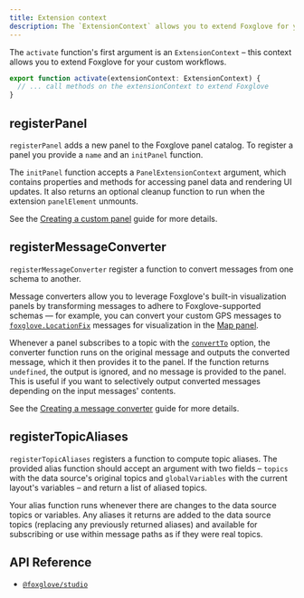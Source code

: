 ```yaml
---
title: Extension context
description: The `ExtensionContext` allows you to extend Foxglove for your custom workflows.
---
```


The `activate` function's first argument is an `ExtensionContext` – this context allows you to extend Foxglove for your custom workflows.

```typescript
export function activate(extensionContext: ExtensionContext) {
  // ... call methods on the extensionContext to extend Foxglove
}
```

## registerPanel

`registerPanel` adds a new panel to the Foxglove panel catalog. To register a panel you provide a `name` and an `initPanel` function.

The `initPanel` function accepts a `PanelExtensionContext` argument, which contains properties and methods for accessing panel data and rendering UI updates. It also returns an optional cleanup function to run when the extension `panelElement` unmounts.

See the [Creating a custom panel](/docs/visualization/extensions/guides/create-custom-panel) guide for more details.

## registerMessageConverter

`registerMessageConverter` register a function to convert messages from one schema to another.

Message converters allow you to leverage Foxglove's built-in visualization panels by transforming messages to adhere to Foxglove-supported schemas — for example, you can convert your custom GPS messages to [`foxglove.LocationFix`](/docs/visualization/message-schemas/location-fix) messages for visualization in the [Map panel](/docs/visualization/panels/map).

Whenever a panel subscribes to a topic with the [`convertTo`](/docs/visualization/extensions/api/panel#message-converters) option, the converter function runs on the original message and outputs the converted message, which it then provides it to the panel. If the function returns `undefined`, the output is ignored, and no message is provided to the panel. This is useful if you want to selectively output converted messages depending on the input messages' contents.

See the [Creating a message converter](/docs/visualization/extensions/guides/create-message-converter) guide for more details.

## registerTopicAliases

`registerTopicAliases` registers a function to compute topic aliases. The provided alias function
should accept an argument with two fields – `topics` with the data source's original topics and
`globalVariables` with the current layout's variables – and return a list of aliased topics.

Your alias function runs whenever there are changes to the data source topics or variables. Any
aliases it returns are added to the data source topics (replacing any previously returned aliases)
and available for subscribing or use within message paths as if they were real topics.

## API Reference

- [`@foxglove/studio`](pathname:///extension-api)
